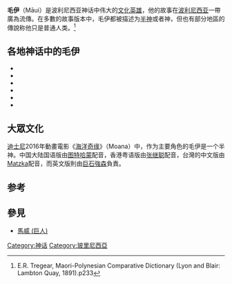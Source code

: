 {{Expand English|Māui (mythology)}}
'''毛伊'''（Māui）是波利尼西亚神话中伟大的[[文化英雄|文化英雄]]，他的故事在[[波利尼西亚|波利尼西亚]]一帶廣為流傳。在多數的故事版本中，毛伊都被描述为[[半神|半神]]或者神，但也有部分地區的傳說称他只是普通人类。<ref>E.R. Tregear, Maori-Polynesian Comparative Dictionary (Lyon and Blair: Lambton Quay, 1891).p233</ref>

== 各地神话中的毛伊 ==
* {{le|毛伊 (毛利神话)|Māui (Māori mythology)}}
* {{le|毛伊 (夏威夷神话)|Māui (Hawaiian mythology)}}
* {{le|毛伊 (汤加神话)|Maui (Tongan mythology)}}
* {{le|毛伊 (塔希提神话)|Maui (Tahitian mythology)}}
* {{le|毛伊 (曼加雷瓦神话)|Maui (Mangarevan mythology)}}
* {{le|毛伊 (萨摩亚神话)|Ti'iti'i (Samoan mythology)}}

== 大眾文化 ==
[[迪士尼|迪士尼]]2016年動畫電影《[[海洋奇缘|海洋奇缘]]》（Moana）中，作为主要角色的毛伊是一个半神。中国大陆国语版由[[图特哈蒙|图特哈蒙]]配音，香港粤语版由[[张继聪|张继聪]]配音，台灣的中文版由[[MATZKA_(樂團)|Matzka]]配音，而英文版則由[[巨石強森|巨石強森]]負責。

== 参考 ==
{{Reflist}}

== 參見 ==
*[[馬威_(巨人)|馬威 (巨人)]]

[[Category:神话|Category:神话]]
[[Category:玻里尼西亞|Category:玻里尼西亞]]